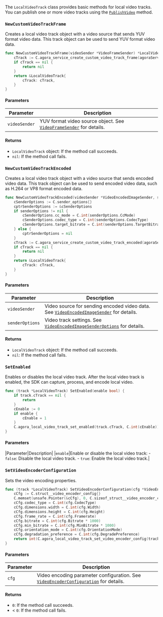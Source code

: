 The `LocalVideoTrack` class provides basic methods for local video tracks. You can publish one or more video tracks using the [`PublishVideo`](./localuser#publishvideo) method.

### `NewCustomVideoTrackFrame`

Creates a local video track object with a video source that sends YUV format video data. This track object can be used to send YUV format video data.

```go
func NewCustomVideoTrackFrame(videoSender *VideoFrameSender) *LocalVideoTrack {
    cTrack := C.agora_service_create_custom_video_track_frame(agoraService.service, videoSender.cSender)
    if cTrack == nil {
        return nil
    }
    return &LocalVideoTrack{
        cTrack: cTrack,
    }
}
```

#### Parameters

| Parameter      | Description                                                                 |
|----------------|-----------------------------------------------------------------------------|
| `videoSender`  | YUV format video source object. See [`VideoFrameSender`](./videoframesender#videoframesender) for details. |

#### Returns

- `LocalVideoTrack` object: If the method call succeeds.
- `nil`: If the method call fails.

### `NewCustomVideoTrackEncoded`

Creates a local video track object with a video source that sends encoded video data. This track object can be used to send encoded video data, such as H.264 or VP8 format encoded data.

```go
func NewCustomVideoTrackEncoded(videoSender *VideoEncodedImageSender, senderOptions *VideoEncodedImageSenderOptions) *LocalVideoTrack {
    cSenderOptions := C.sender_options{}
    cptrSenderOptions := &cSenderOptions
    if senderOptions != nil {
        cSenderOptions.cc_mode = C.int(senderOptions.CcMode)
        cSenderOptions.codec_type = C.int(senderOptions.CodecType)
        cSenderOptions.target_bitrate = C.int(senderOptions.TargetBitrate)
    } else {
        cptrSenderOptions = nil
    }
    cTrack := C.agora_service_create_custom_video_track_encoded(agoraService.service, videoSender.cSender, cptrSenderOptions)
    if cTrack == nil {
        return nil
    }
    return &LocalVideoTrack{
        cTrack: cTrack,
    }
}
```

#### Parameters

| Parameter           | Description                                                                 |
|---------------------|-----------------------------------------------------------------------------|
| `videoSender`       | Video source for sending encoded video data. See [`VideoEncodedImageSender`](./videoencodedimagesender) for details. |
| `senderOptions`     | Video track settings. See [`VideoEncodedImageSenderOptions`](./apidatatype#senderoptions) for details. |

#### Returns

- `LocalVideoTrack` object: If the method call succeeds.
- `nil`: If the method call fails.

### `SetEnabled`

Enables or disables the local video track. After the local video track is enabled, the SDK can capture, process, and encode local video.

```go
func (track *LocalVideoTrack) SetEnabled(enable bool) {
    if track.cTrack == nil {
        return
    }
    cEnable := 0
    if enable {
        cEnable = 1
    }
    C.agora_local_video_track_set_enabled(track.cTrack, C.int(cEnable))
}
```

#### Parameters

|Parameter|Description|
|`enable`|Enable or disable the local video track: - `false`: Disable the local video track. - `true`: Enable the local video track.|

### `SetVideoEncoderConfiguration`

Sets the video encoding properties.

```go
func (track *LocalVideoTrack) SetVideoEncoderConfiguration(cfg *VideoEncoderConfiguration) int {
    cCfg := C.struct__video_encoder_config{}
    C.memset(unsafe.Pointer(&cCfg), 0, C.sizeof_struct__video_encoder_config)
    cCfg.codec_type = C.int(cfg.CodecType)
    cCfg.dimensions.width = C.int(cfg.Width)
    cCfg.dimensions.height = C.int(cfg.Height)
    cCfg.frame_rate = C.int(cfg.Framerate)
    cCfg.bitrate = C.int(cfg.Bitrate * 1000)
    cCfg.min_bitrate = C.int(cfg.MinBitrate * 1000)
    cCfg.orientation_mode = C.int(cfg.OrientationMode)
    cCfg.degradation_preference = C.int(cfg.DegradePreference)
    return int(C.agora_local_video_track_set_video_encoder_config(track.cTrack, &cCfg))
}
```

#### Parameters

| Parameter | Description |
|-----------|-------------|
| `cfg`     | Video encoding parameter configuration. See [`VideoEncoderConfiguration`](./apidatatype#videoencoderconfiguration) for details. |

#### Returns

- `0`: If the method call succeeds.
- < `0`: If the method call fails.